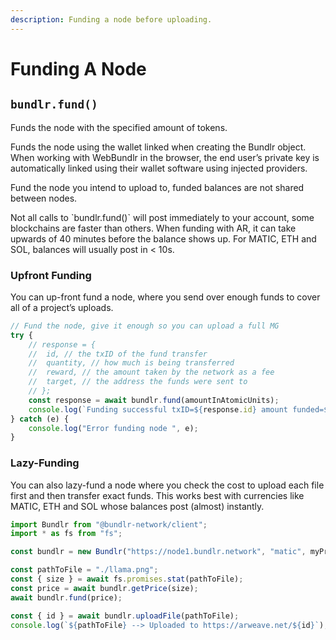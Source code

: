 ```yaml
---
description: Funding a node before uploading.
---
```



# Funding A Node

## `bundlr.fund()`

Funds the node with the specified amount of tokens.

Funds the node using the wallet linked when creating the Bundlr object. When working with WebBundlr in the browser, the end user’s private key is automatically linked using their wallet software using injected providers.

Fund the node you intend to upload to, funded balances are not shared between nodes.

<Callout type="info" emoji="ℹ️">
Not all calls to `bundlr.fund()` will post immediately to your account, some blockchains are faster than others. When funding with AR, it can take upwards of 40 minutes before the balance shows up. For MATIC, ETH and SOL, balances will usually post in < 10s.
</Callout>

### Upfront Funding

You can up-front fund a node, where you send over enough funds to cover all of a project’s uploads.

```js
// Fund the node, give it enough so you can upload a full MG
try {
	// response = {
	//  id, // the txID of the fund transfer
	//  quantity, // how much is being transferred
	//  reward, // the amount taken by the network as a fee
	//  target, // the address the funds were sent to
	// };
	const response = await bundlr.fund(amountInAtomicUnits);
	console.log(`Funding successful txID=${response.id} amount funded=${response.quantity}`);
} catch (e) {
	console.log("Error funding node ", e);
}
```

### Lazy-Funding

You can also lazy-fund a node where you check the cost to upload each file first and then transfer exact funds. This works best with currencies like MATIC, ETH and SOL whose balances post (almost) instantly.

```js
import Bundlr from "@bundlr-network/client";
import * as fs from "fs";

const bundlr = new Bundlr("https://node1.bundlr.network", "matic", myPrivateKey);

const pathToFile = "./llama.png";
const { size } = await fs.promises.stat(pathToFile);
const price = await bundlr.getPrice(size);
await bundlr.fund(price);

const { id } = await bundlr.uploadFile(pathToFile);
console.log(`${pathToFile} --> Uploaded to https://arweave.net/${id}`);
```
